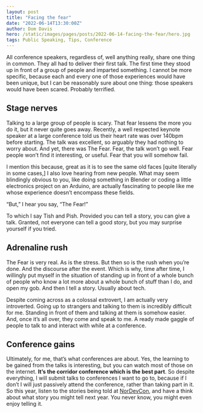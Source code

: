 ```yaml
---
layout: post
title: "Facing the fear"
date: "2022-06-14T13:30:00Z"
author: Dom Davis
hero: /static/images/pages/posts/2022-06-14-facing-the-fear/hero.jpg
tags: Public Speaking, Tips, Conference
---
```


All conference speakers, regardless of, well anything really, share one thing in common. They all had to deliver their first talk. The first time they stood up in front of a group of people and imparted something. I cannot be more specific, because each and every one of those experiences would have been unique, but I can be reasonably sure about one thing: those speakers  would have been scared. Probably terrified. 
 
## Stage nerves

Talking to a large group of people is scary. That fear lessens the more you do it, but it never quite goes away. Recently, a well respected keynote speaker at a large conference told us their heart rate was over 140bpm before starting. The talk was excellent, so arguably they had nothing to worry about. And yet, there was The Fear. Fear, the talk won’t go well. Fear people won’t find it interesting, or useful. Fear that you will somehow fail.
 
I mention this because, great as it is to see the same old faces [quite literally in some cases,] I also love hearing from new people. What may seem blindingly obvious to you, like doing something in Blender or coding a little electronics project on an Arduino, are actually fascinating to people like me whose experience doesn’t encompass these fields.
 
“But,” I hear you say, “The Fear!”
 
To which I say Tish and Pish. Provided you can tell a story, you can give a talk. Granted, not everyone can tell a good story, but you may surprise yourself if you tried. 
 
## Adrenaline rush

The Fear is very real. As is the stress. But then so is the rush when you’re done. And the discourse after the event. Which is why, time after time, I willingly put myself in the situation of standing up in front of a whole bunch of people who know a lot more about a whole bunch of stuff than I do, and open my gob. And then I tell a story. Usually about tech.
 
Despite coming across as a colossal extrovert, I am actually very introverted. Going up to strangers and talking to them is incredibly difficult for me. Standing in front of them and talking at them is somehow easier. And, once it’s all over, they come and speak to me. A ready made gaggle of people to talk to and interact with while at a conference.

## Conference gains

Ultimately, for me, that’s what conferences are about. Yes, the learning to be gained from the talks is interesting, but you can watch most of those on the internet. **It’s the corridor conference which is the best part**. So despite everything, I will submit talks to conferences I want to go to, because if I don’t I will just passively attend the conference, rather than taking part in it. So this year, listen to the stories being told at [NorDevCon](https://nordevcon.com), and have a think about what story you might tell next year. You never know, you might even enjoy telling it.
